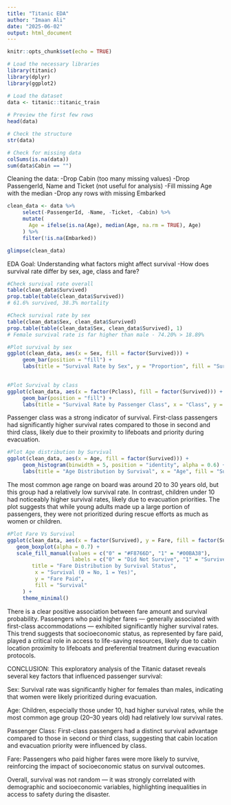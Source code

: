 ```yaml
---
title: "Titanic EDA"
author: "Imaan Ali"
date: "2025-06-02"
output: html_document
---
```


```r
knitr::opts_chunk$set(echo = TRUE)

# Load the necessary libraries
library(titanic)
library(dplyr)
library(ggplot2)

# Load the dataset
data <- titanic::titanic_train
 
# Preview the first few rows
head(data)

# Check the structure  
str(data)

# Check for missing data
colSums(is.na(data))
sum(data$Cabin == "")
```

Cleaning the data:
-Drop Cabin (too many missing values)
-Drop PassengerId, Name and Ticket (not useful for analysis)
-Fill missing Age with the median
-Drop any rows with missing Embarked

```r
clean_data <- data %>%
     select(-PassengerId, -Name, -Ticket, -Cabin) %>%
     mutate(
       Age = ifelse(is.na(Age), median(Age, na.rm = TRUE), Age)
     ) %>%
     filter(!is.na(Embarked))

glimpse(clean_data)
```

EDA Goal: Understanding what factors might affect survival
-How does survival rate differ by sex, age, class and fare?

```r
#Check survival rate overall
table(clean_data$Survived)
prop.table(table(clean_data$Survived))
# 61.6% survived, 38.3% mortality

#Check survival rate by sex
table(clean_data$Sex, clean_data$Survived)
prop.table(table(clean_data$Sex, clean_data$Survived), 1)
# Female survival rate is far higher than male - 74.20% > 18.89%

#Plot survival by sex
ggplot(clean_data, aes(x = Sex, fill = factor(Survived))) +
     geom_bar(position = "fill") +
     labs(title = "Survival Rate by Sex", y = "Proportion", fill = "Survived")
 
```

```r
#Plot Survival by class
ggplot(clean_data, aes(x = factor(Pclass), fill = factor(Survived))) +
     geom_bar(position = "fill") +
     labs(title = "Survival Rate by Passenger Class", x = "Class", y = "Proportion", fill = "Survived")
```
Passenger class was a strong indicator of survival. First-class passengers had significantly higher survival rates compared to those in second and third class, likely due to their proximity to lifeboats and priority during evacuation.


```r
#Plot Age distribution by Survival
ggplot(clean_data, aes(x = Age, fill = factor(Survived))) +
     geom_histogram(binwidth = 5, position = "identity", alpha = 0.6) +
     labs(title = "Age Distribution by Survival", x = "Age", fill = "Survived")
```
The most common age range on board was around 20 to 30 years old, but this group had a relatively low survival rate. In contrast, children under 10 had noticeably higher survival rates, likely due to evacuation priorities. The plot suggests that while young adults made up a large portion of passengers, they were not prioritized during rescue efforts as much as women or children.


```r
#Plot Fare Vs Survival
ggplot(clean_data, aes(x = factor(Survived), y = Fare, fill = factor(Survived))) +
   geom_boxplot(alpha = 0.7) +
   scale_fill_manual(values = c("0" = "#F8766D", "1" = "#00BA38"),
                     labels = c("0" = "Did Not Survive", "1" = "Survived")) +         labs(
        title = "Fare Distribution by Survival Status",
         x = "Survival (0 = No, 1 = Yes)",
         y = "Fare Paid",
         fill = "Survival"
     ) +
     theme_minimal()
```
There is a clear positive association between fare amount and survival probability. Passengers who paid higher fares — generally associated with first-class accommodations — exhibited significantly higher survival rates. This trend suggests that socioeconomic status, as represented by fare paid, played a critical role in access to life-saving resources, likely due to cabin location proximity to lifeboats and preferential treatment during evacuation protocols.


CONCLUSION: 
This exploratory analysis of the Titanic dataset reveals several key factors that influenced passenger survival:

Sex: Survival rate was significantly higher for females than males, indicating that women were likely prioritized during evacuation.

Age: Children, especially those under 10, had higher survival rates, while the most common age group (20–30 years old) had relatively low survival rates.

Passenger Class: First-class passengers had a distinct survival advantage compared to those in second or third class, suggesting that cabin location and evacuation priority were influenced by class.

Fare: Passengers who paid higher fares were more likely to survive, reinforcing the impact of socioeconomic status on survival outcomes.

Overall, survival was not random — it was strongly correlated with demographic and socioeconomic variables, highlighting inequalities in access to safety during the disaster.